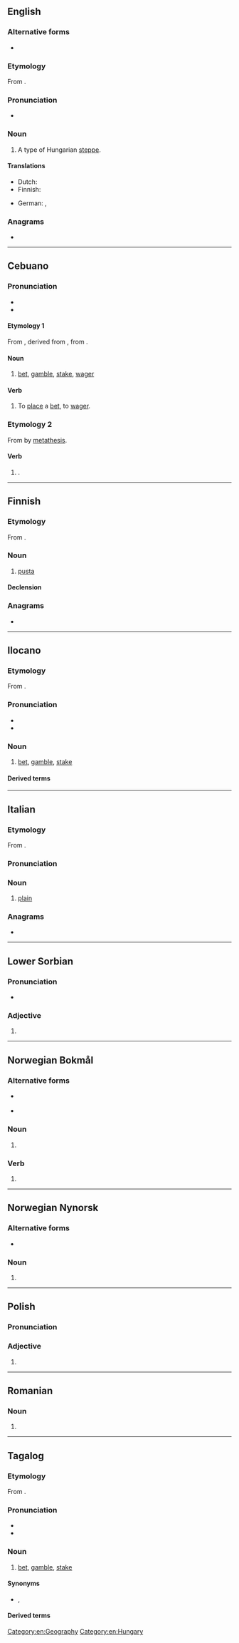 {{also|pustą|пуста}}
==English==
{{wikipedia|puszta}}

===Alternative forms===
* {{l|en|puszta}}

===Etymology===
From {{bor|en|hu|puszta}}.

===Pronunciation===
* {{IPA|en|/ˈpʊstə/}}

===Noun===
{{en-noun}}

# A type of Hungarian [[steppe]].

====Translations====
{{trans-top|Hungarian steppe}}
* Dutch: {{t+|nl|poesta|f}}
* Finnish: {{t+|fi|pusta}}
{{trans-mid}}
* German: {{t+|de|Puszta|f}}, {{qualifier|obsolete}} {{t+|de|Pußta|f}}
{{trans-bottom}}

===Anagrams===
* {{anagrams|en|a=apstu|APTUs|Tupas|patus|sat up|sputa|stupa|tapus}}

[[Category:en:Geography]]
[[Category:en:Hungary]]

----

==Cebuano==

===Pronunciation===
* {{hyph|ceb|pus|ta}}
* {{ceb-IPA|pustá}}

====Etymology 1====
From {{der|ceb|es|apostar}}, derived from {{der|ceb|la|apposĭtum}}, from {{m|la|apponĕre}}.

====Noun====
{{head|ceb|noun}}

# [[bet]], [[gamble]], [[stake]], [[wager]]

====Verb====
{{head|ceb|verb}}

# To [[place]] a [[bet]], to [[wager]].

===Etymology 2===
From {{m|ceb|putosa}} by [[metathesis]].

====Verb====
{{head|ceb|verb}}

# {{imperative of|ceb|putos}}.

----

==Finnish==

===Etymology===
From {{bor|fi|hu|puszta}}.

===Noun===
{{fi-noun}}

# [[#English|pusta]]

====Declension====
{{fi-decl-koira|pust|||a}}

===Anagrams===
* {{anagrams|fi|a=apstu|supat|tupas}}

----

==Ilocano==

===Etymology===
From {{der|ilo|es|apostar}}.

===Pronunciation===
* {{hyphenation|ilo|pus|ta}}
* {{IPA|ilo|/ˌpusˈta/}}

===Noun===
{{ilo-noun|pustá}}

# [[bet]], [[gamble]], [[stake]]

====Derived terms====
{{der3|ilo|ipusta|pumusta}}

----

==Italian==

===Etymology===
From {{bor|it|hu|puszta}}.

===Pronunciation===
{{it-pr|pùsta}}

===Noun===
{{it-noun|f}}

# [[plain]]

===Anagrams===
* {{anagrams|it|a=apstu|sputa}}

----

==Lower Sorbian==

===Pronunciation===
* {{IPA|dsb|/ˈpusta/}}

===Adjective===
{{head|dsb|adjective form}}

# {{inflection of|dsb|pusty||f|nom|s}}

----

==Norwegian Bokmål==

===Alternative forms===
* {{qualifier|of noun}} {{l|nb|pustene|g=n}}
* {{qualifier|of verb}} {{l|nb|pustet}}

===Noun===
{{head|nb|noun form|g=n}}

# {{inflection of|nb|pust||definite|p}}

===Verb===
{{head|nb|verb form}}

# {{inflection of|nb|puste||simple past|;|past|part}}

----

==Norwegian Nynorsk==

===Alternative forms===
* {{l|nn|pustane|g=m}}

===Noun===
{{head|nn|noun form|g=m|g2=n}}

# {{inflection of|nn|pust||definite|n|p}}

----

==Polish==

===Pronunciation===
{{pl-p|a=LL-Q809 (pol)-Olaf-pusta.wav}}

===Adjective===
{{head|pl|adjective form}}

# {{inflection of|pl|pusty||f|nom//voc|s}}

----

==Romanian==

===Noun===
{{head|ro|noun form}}

# {{noun form of|ro|pustă||def|nom//acc|s}}

----

==Tagalog==

===Etymology===
From {{der|tl|es|apostar}}.

===Pronunciation===
* {{hyphenation|tl|pus|ta}}
* {{tl-IPA|pustá}}

===Noun===
{{tl-noun|pustá}}

# [[bet]], [[gamble]], [[stake]]

====Synonyms====
* {{sense|bet}} {{l|tl|taya}} {{qualifier|gambling}}, {{l|tl|manok}} {{qualifier|informal, usually in the context of elections}}

====Derived terms====
{{der3|tl|pustahan|pumusta}}